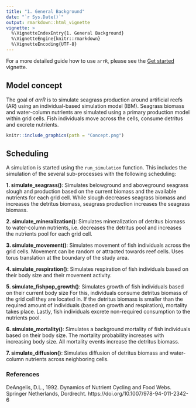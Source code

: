 ```yaml
---
title: "1. General Background"
date: "`r Sys.Date()`"
output: rmarkdown::html_vignette
vignette: >
  %\VignetteIndexEntry{1. General Background}
  %\VignetteEngine{knitr::rmarkdown}
  %\VignetteEncoding{UTF-8}
---
```


For a more detailed guide how to use `arrR`, please see the [Get started](getstarted.html) vignette.

## Model concept

The goal of *arrR* is to simulate seagrass production around artificial reefs (AR) using an individual-based simulation model (IBM). Seagrass biomass and water-column nutrients are simulated using a primary production model within grid cells. Fish individuals move across the cells, consume detritus and excrete nutrients. 

```r

knitr::include_graphics(path = "Concept.png")

```

## Scheduling

A simulation is started using the `run_simulation` function. This includes the simulation of the several sub-processes with the following scheduling:

**1. simulate_seagrass()**: Simulates belowground and aboveground seagrass slough and production based on the current biomass and the available nutrients for each grid cell. While slough decreases seagrass biomass and increases the detritus biomass, seagrass production increases the seagrass biomass.

**2. simulate_mineralization()**: Simulates mineralization of detritus biomass to water-column nutrients, i.e. decreases the detritus pool and increases the nutrients pool for each grid cell.

**3. simulate_movement()**: Simulates movement of fish individuals across the grid cells. Movement can be random or attracted towards reef cells. Uses torus translation at the boundary of the study area. 

**4. simulate_respiration()**: Simulates respiration of fish individuals based on their body size and their movement activity.

**5. simulate_fishpop_growth()**: Simulates growth of fish individuals based on their current body size For this, individuals consume detritus biomass of the grid cell they are located in. If the detritus biomass is smaller than the required amount of individuals (based on growth and respiration), mortality takes place. Lastly, fish individuals excrete non-required consumption to the nutrients pool.

**6. simulate_mortality()**: Simulates a background mortality of fish individuals based on their body size. The mortality probability increases with increasing body size. All mortality events increase the detritus biomass.

**7. simulate_diffusion()**: Simulates diffusion of detritus biomass and water-column nutrients  across neighboring cells.

### References
DeAngelis, D.L., 1992. Dynamics of Nutrient Cycling and Food Webs. Springer Netherlands, Dordrecht. https://doi.org/10.1007/978-94-011-2342-6

